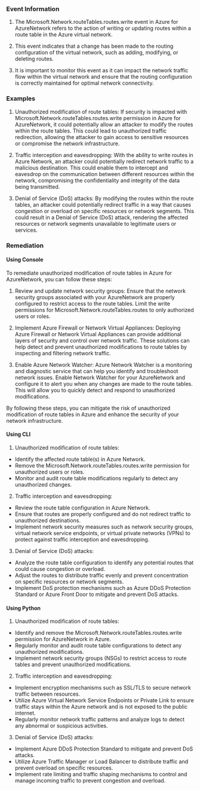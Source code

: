 
### Event Information

1. The Microsoft.Network.routeTables.routes.write event in Azure for AzureNetwork refers to the action of writing or updating routes within a route table in the Azure virtual network.

2. This event indicates that a change has been made to the routing configuration of the virtual network, such as adding, modifying, or deleting routes.

3. It is important to monitor this event as it can impact the network traffic flow within the virtual network and ensure that the routing configuration is correctly maintained for optimal network connectivity.


### Examples

1. Unauthorized modification of route tables: If security is impacted with Microsoft.Network.routeTables.routes.write permission in Azure for AzureNetwork, it could potentially allow an attacker to modify the routes within the route tables. This could lead to unauthorized traffic redirection, allowing the attacker to gain access to sensitive resources or compromise the network infrastructure.

2. Traffic interception and eavesdropping: With the ability to write routes in Azure Network, an attacker could potentially redirect network traffic to a malicious destination. This could enable them to intercept and eavesdrop on the communication between different resources within the network, compromising the confidentiality and integrity of the data being transmitted.

3. Denial of Service (DoS) attacks: By modifying the routes within the route tables, an attacker could potentially redirect traffic in a way that causes congestion or overload on specific resources or network segments. This could result in a Denial of Service (DoS) attack, rendering the affected resources or network segments unavailable to legitimate users or services.

### Remediation

#### Using Console

To remediate unauthorized modification of route tables in Azure for AzureNetwork, you can follow these steps:

1. Review and update network security groups: Ensure that the network security groups associated with your AzureNetwork are properly configured to restrict access to the route tables. Limit the write permissions for Microsoft.Network.routeTables.routes to only authorized users or roles.

2. Implement Azure Firewall or Network Virtual Appliances: Deploying Azure Firewall or Network Virtual Appliances can provide additional layers of security and control over network traffic. These solutions can help detect and prevent unauthorized modifications to route tables by inspecting and filtering network traffic.

3. Enable Azure Network Watcher: Azure Network Watcher is a monitoring and diagnostic service that can help you identify and troubleshoot network issues. Enable Network Watcher for your AzureNetwork and configure it to alert you when any changes are made to the route tables. This will allow you to quickly detect and respond to unauthorized modifications.

By following these steps, you can mitigate the risk of unauthorized modification of route tables in Azure and enhance the security of your network infrastructure.

#### Using CLI

1. Unauthorized modification of route tables:
- Identify the affected route table(s) in Azure Network.
- Remove the Microsoft.Network.routeTables.routes.write permission for unauthorized users or roles.
- Monitor and audit route table modifications regularly to detect any unauthorized changes.

2. Traffic interception and eavesdropping:
- Review the route table configuration in Azure Network.
- Ensure that routes are properly configured and do not redirect traffic to unauthorized destinations.
- Implement network security measures such as network security groups, virtual network service endpoints, or virtual private networks (VPNs) to protect against traffic interception and eavesdropping.

3. Denial of Service (DoS) attacks:
- Analyze the route table configuration to identify any potential routes that could cause congestion or overload.
- Adjust the routes to distribute traffic evenly and prevent concentration on specific resources or network segments.
- Implement DoS protection mechanisms such as Azure DDoS Protection Standard or Azure Front Door to mitigate and prevent DoS attacks.

#### Using Python

1. Unauthorized modification of route tables:
- Identify and remove the Microsoft.Network.routeTables.routes.write permission for AzureNetwork in Azure.
- Regularly monitor and audit route table configurations to detect any unauthorized modifications.
- Implement network security groups (NSGs) to restrict access to route tables and prevent unauthorized modifications.

2. Traffic interception and eavesdropping:
- Implement encryption mechanisms such as SSL/TLS to secure network traffic between resources.
- Utilize Azure Virtual Network Service Endpoints or Private Link to ensure traffic stays within the Azure network and is not exposed to the public internet.
- Regularly monitor network traffic patterns and analyze logs to detect any abnormal or suspicious activities.

3. Denial of Service (DoS) attacks:
- Implement Azure DDoS Protection Standard to mitigate and prevent DoS attacks.
- Utilize Azure Traffic Manager or Load Balancer to distribute traffic and prevent overload on specific resources.
- Implement rate limiting and traffic shaping mechanisms to control and manage incoming traffic to prevent congestion and overload.

